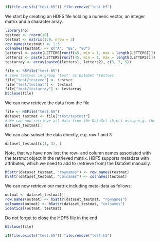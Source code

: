 ```r
if(file.exists("test.h5")) file.remove("test.h5")
```
We start by creating an HDF5 file holding a numeric vector, an integer matrix and a character array.

```r
library(h5)
testvec <- rnorm(10)
testmat <- matrix(1:9, nrow = 3)
row.names(testmat) <- 1:3
colnames(testmat) <- c("A", "BE", "BU")
letters1 <- paste(LETTERS[runif(45, min = 1, max = length(LETTERS))])
letters2 <- paste(LETTERS[runif(45, min = 1, max = length(LETTERS))])
testarray <- array(paste0(letters1, letters2), c(3, 3, 5))

file <- h5file("test.h5")
# Save testvec in group 'test' as DataSet 'testvec'
file["test/testvec"] <- testvec
file["test/testmat"] <- testmat
file["test/testarray"] <- testarray
h5close(file)
```

We can now retrieve the data from the file

```r
file <- H5File("test.h5")
dataset_testmat <- file["test/testmat"]
# We can now retrieve all data from the DataSet object using e.g. the  subsetting operator
dataset_testmat[]
```

We can also subset the data directly, e.g. row 1 and 3
```r
dataset_testmat[c(1, 3), ]
```

Note, that we have now lost the row- and column names associated with the *testmat* object
in the retrieved matrix. HDF5 supports metadata with attributes, which we need to
add to (retrieve from) the DataSet manually.

```r
h5attr(dataset_testmat, "rownames") <- row.names(testmat)
h5attr(dataset_testmat, "colnames") <- colnames(testmat)
```

We can now retrieve our matrix including meta-data as follows:


```r
outmat <- dataset_testmat[]
row.names(outmat) <- h5attr(dataset_testmat, "rownames")
colnames(outmat) <- h5attr(dataset_testmat, "colnames")
identical(outmat, testmat)
```

Do not forget to close the HDF5 file in the end

```r
h5close(file)
```
```r
if(file.exists("test.h5")) file.remove("test.h5")
```